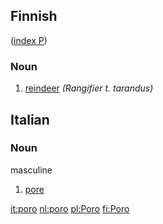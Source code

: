 ==Finnish==
([[Wiktionary:Finnish_index_p|index P]])

===Noun===

# [[reindeer]] ''(Rangifier t. tarandus)''

==Italian==
===Noun===
masculine
#[[pore]]

[[it:poro]]
[[nl:poro]]
[[pl:Poro]]
[[fi:Poro]]